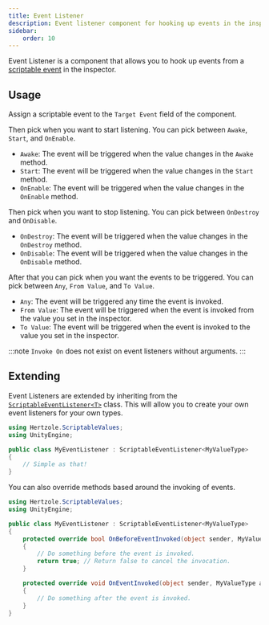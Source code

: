 ```yaml
---
title: Event Listener
description: Event listener component for hooking up events in the inspector.
sidebar:
    order: 10
---
```


Event Listener is a component that allows you to hook up events from a [scriptable event](../../types/scriptable-event/) in the inspector.

## Usage

Assign a scriptable event to the `Target Event` field of the component. 

Then pick when you want to start listening. You can pick between `Awake`, `Start`, and `OnEnable`.

- `Awake`: The event will be triggered when the value changes in the `Awake` method.
- `Start`: The event will be triggered when the value changes in the `Start` method.
- `OnEnable`: The event will be triggered when the value changes in the `OnEnable` method.

Then pick when you want to stop listening. You can pick between `OnDestroy` and `OnDisable`.

- `OnDestroy`: The event will be triggered when the value changes in the `OnDestroy` method.
- `OnDisable`: The event will be triggered when the value changes in the `OnDisable` method.

After that you can pick when you want the events to be triggered. You can pick between `Any`, `From Value`, and `To Value`.

- `Any`: The event will be triggered any time the event is invoked.
- `From Value`: The event will be triggered when the event is invoked from the value you set in the inspector.
- `To Value`: The event will be triggered when the event is invoked to the value you set in the inspector.

:::note
`Invoke On` does not exist on event listeners without arguments.
:::

## Extending

Event Listeners are extended by inheriting from the [`ScriptableEventListener<T>`](../../reference/hertzole.scriptablevalues.scriptableeventlistener-1/) class. This will allow you to create your own event listeners for your own types. 

```csharp title="MyEventListener.cs"
using Hertzole.ScriptableValues;
using UnityEngine;

public class MyEventListener : ScriptableEventListener<MyValueType>
{
    // Simple as that!
}
```

You can also override methods based around the invoking of events.

```csharp title="MyEventListener.cs"
using Hertzole.ScriptableValues;
using UnityEngine;

public class MyEventListener : ScriptableEventListener<MyValueType>
{
    protected override bool OnBeforeEventInvoked(object sender, MyValueType args)
    {
        // Do something before the event is invoked.
        return true; // Return false to cancel the invocation.
    }

    protected override void OnEventInvoked(object sender, MyValueType args)
    {
        // Do something after the event is invoked.
    }
}
```